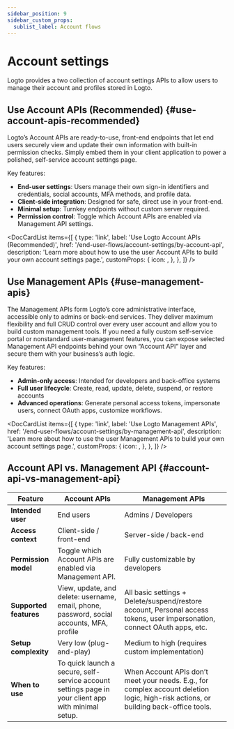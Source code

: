 ```yaml
---
sidebar_position: 9
sidebar_custom_props:
  sublist_label: Account flows
---
```



# Account settings

Logto provides a two collection of account settings APIs to allow users to manage their account and profiles stored in Logto.

## Use Account APIs (Recommended) \{#use-account-apis-recommended}

Logto’s Account APIs are ready-to-use, front-end endpoints that let end users securely view and update their own information with built-in permission checks. Simply embed them in your client application to power a polished, self-service account settings page.

Key features:

- **End-user settings**: Users manage their own sign-in identifiers and credentials, social accounts, MFA methods, and profile data.
- **Client-side integration**: Designed for safe, direct use in your front-end.
- **Minimal setup**: Turnkey endpoints without custom server required.
- **Permission control**: Toggle which Account APIs are enabled via Management API settings.

<DocCardList
  items={[
    {
      type: 'link',
      label: 'Use Logto Account APIs (Recommended)',
      href: '/end-user-flows/account-settings/by-account-api',
      description:
        'Learn more about how to use the user Account APIs to build your own account settings page.',
      customProps: {
        icon: <GearIcon />,
      },
    },
  ]}
/>

## Use Management APIs \{#use-management-apis}

The Management APIs form Logto’s core administrative interface, accessible only to admins or back-end services. They deliver maximum flexibility and full CRUD control over every user account and allow you to build custom management tools. If you need a fully custom self-service portal or nonstandard user-management features, you can expose selected Management API endpoints behind your own “Account API” layer and secure them with your business’s auth logic.

Key features:

- **Admin-only access**: Intended for developers and back-office systems
- **Full user lifecycle**: Create, read, update, delete, suspend, or restore accounts
- **Advanced operations**: Generate personal access tokens, impersonate users, connect OAuth apps, customize workflows.

<DocCardList
  items={[
    {
      type: 'link',
      label: 'Use Logto Management APIs',
      href: '/end-user-flows/account-settings/by-management-api',
      description:
        'Learn more about how to use the user Management APIs to build your own account settings page.',
      customProps: {
        icon: <GearIcon />,
      },
    },
  ]}
/>

## Account API vs. Management API \{#account-api-vs-management-api}

| Feature                | Account APIs                                                                                        | Management APIs                                                                                                                      |
| ---------------------- | --------------------------------------------------------------------------------------------------- | ------------------------------------------------------------------------------------------------------------------------------------ |
| **Intended user**      | End users                                                                                           | Admins / Developers                                                                                                                  |
| **Access context**     | Client-side / front-end                                                                             | Server-side / back-end                                                                                                               |
| **Permission model**   | Toggle which Account APIs are enabled via Management API.                                           | Fully customizable by developers                                                                                                     |
| **Supported features** | View, update, and delete: username, email, phone, password, social accounts, MFA, profile           | All basic settings + Delete/suspend/restore account, Personal access tokens, user impersonation, connect OAuth apps, etc.            |
| **Setup complexity**   | Very low (plug-and-play)                                                                            | Medium to high (requires custom implementation)                                                                                      |
| **When to use**        | To quick launch a secure, self-service account settings page in your client app with minimal setup. | When Account APIs don’t meet your needs. E.g., for complex account deletion logic, high-risk actions, or building back-office tools. |
